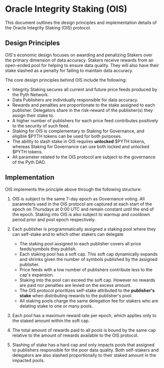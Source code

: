 # Oracle Integrity Staking (OIS)

This document outlines the design principles and implementation details of the Oracle Integrity Staking (OIS) protocol.

## Design Principles

OIS's economic design focuses on awarding and penalizing Stakers over the primary dimension of data accuracy.
Stakers receive rewards from an open-ended pool for helping to ensure data quality. They will also have their stake slashed as a penalty for failing to maintain data accuracy.

The core design principles behind OIS include the following:

- Integrity Staking secures all current and future price feeds produced by the Pyth Network.
- Data Publishers are individually responsible for data accuracy.
- Rewards and penalties are proportionate to the stake assigned to each publisher. Delegators share in the risk-reward of the publisher(s) they assign their stake to.
- A higher number of publishers for each price feed contributes positively to the security of such feed.
- Staking for OIS is complementary to Staking for Governance, and eligible $PYTH tokens can be used for both purposes.
- The ability to slash stake in OIS requires **unlocked** \$PYTH tokens, whereas Staking for Governance can use both locked and unlocked $PYTH tokens.
- All parameter related to the OIS protocol are subject to the governance of the Pyth DAO.

## Implementation

OIS implements the principle above through the following structure:

1. OIS is subject to the same 7-day epoch as Governance voting. All parameters used in the OIS protocol are captured at each start of the epoch on Thursdays at 0:00 UTC and remain constant until the end of the epoch. Staking into OIS is also subject to warmup and cooldown period prior and post epoch respectively.

2. Each publisher is programmatically assigned a staking pool where they can self-stake and to which other stakers can delegate
   - The staking pool assigned to each publisher covers all price feeds/symbols they publish.
   - Each staking pool has a soft cap. This soft cap dynamically expands and shrinks given the number of symbols published by the assigned publisher.
   - Price feeds with a low number of publishers contribute less to the cap's expansion.
   - Staking into the pool can exceed the soft cap. However no rewards are paid nor penalties are levied on the excess amount.
   - The OIS protocol prioritizes self-stake attributed to the **publisher's stake** when distributing rewards to the publisher's pool.
   - All staking pools charge the same delegation fee for stakers who are delating stake to one or many pools.
3. Each pool has a maximum reward rate per epoch, which applies only to the staked amount within the soft cap.
4. The total amount of rewards paid to all pools is bound by the same cap relative to the amount of rewards available to the OIS protocol.
5. Slashing of stake has a hard cap and only impacts pools that assigned to publishers responsible for the poor data quality. Both self-stakers and delegators are also slashed proportionally to their staked amount in the impacted pools.
